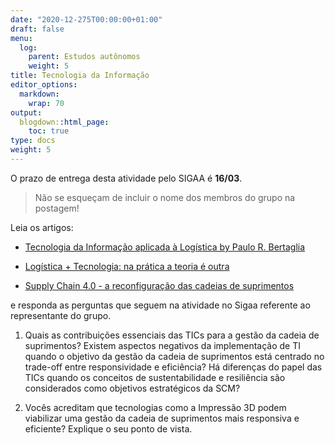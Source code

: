 ```yaml
---
date: "2020-12-275T00:00:00+01:00"
draft: false
menu:
  log:
    parent: Estudos autônomos
    weight: 5
title: Tecnologia da Informação 
editor_options: 
  markdown: 
    wrap: 70
output: 
  blogdown::html_page:
    toc: true
type: docs
weight: 5
---
```


O prazo de entrega desta atividade pelo SIGAA é **16/03**. 

> Não se esqueçam de incluir o nome dos membros do grupo na postagem!


Leia os artigos: 

- [Tecnologia da Informação aplicada à Logística by Paulo R. Bertaglia](https://github.com/retaoliveira/relements/raw/main/texto/ti2013.pdf)

- [Logística + Tecnologia: na prática a teoria é outra](https://github.com/retaoliveira/relements/raw/main/texto/ti_pratica.pdf) 

- [Supply Chain 4.0 - a reconfiguração das cadeias de suprimentos](https://github.com/retaoliveira/relements/raw/main/texto/2020_varejo.pdf)

e responda as perguntas que seguem na atividade no Sigaa referente ao representante do grupo.


1. Quais as contribuições essenciais das TICs para a gestão da cadeia de suprimentos? Existem aspectos negativos da implementação de TI quando o objetivo da gestão da cadeia de suprimentos está centrado no trade-off entre responsividade e eficiência? Há diferenças do papel das TICs quando os conceitos de sustentabilidade e resiliência são considerados como objetivos estratégicos da SCM?

2. Vocês acreditam que tecnologias como a Impressão 3D podem viabilizar uma gestão da cadeia de suprimentos mais responsiva e eficiente? Explique o seu ponto de vista. 

